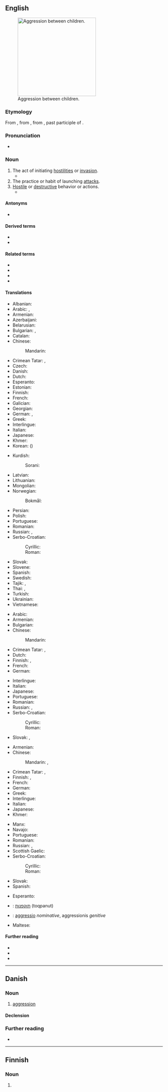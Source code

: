 {{also|Aggression}}
==English==
[[File:Bullying_on_Instituto_Regional_Federico_Errázuriz_(IRFE)_in_March_5,_2007.jpg|thumb|250px|upright|Aggression between children.]]

===Etymology===
From {{bor|en|fr|aggression}}, from {{der|en|la|aggressio}}, from {{m|la|aggressus}}, past participle of {{m|la|aggredior||to approach, address, attack}}.

===Pronunciation===
* {{a|US}} {{IPA|/əˈɡɹɛʃən/|lang=en}}

===Noun===
{{en-noun|~}}

# The act of initiating [[hostility|hostilities]] or [[invasion]].
#*{{quote-journal
|en
|work=[[w:+972 Magazine|+972 Magazine]]
|author=[[w:Hagai El-Ad|Hagai El-Ad]]
|translator=Yoni Molad
|passage=Control, dispossession, violence, and tyranny are not “defensive”: they are part of an organized, ongoing '''aggression'''.
|url=https://972mag.com/democracy-deports-human-rights-workers/141206/
|title=What kind of democracy deports human rights workers?
|date=2019-4-28}}
# The practice or habit of launching [[attack]]s.
# [[hostile|Hostile]] or [[destructive]] behavior or actions.
#* {{quote-journal
|lang=en
|year=2018
|author=Michael Cottakis – LSE
|title=Colliding worlds: Donald Trump and the European Union
|work=LSE's blog
|url=http://blogs.lse.ac.uk/europpblog/2018/06/12/colliding-worlds-donald-trump-and-the-european-union/
|passage=The decision to impose a steel and aluminum tariff is an act of '''aggression''' which makes trade war between the two pillars of the West a grim possibility.
}}

====Antonyms====
* {{l|en|nonaggression}}

====Derived terms====
* {{l|en|war of aggression}}
* {{l|en|microaggression}}

====Related terms====
* {{l|en|aggress}}
* {{l|en|aggressive}}
* {{l|en|aggressiveness}}
* {{l|en|aggressor}}

====Translations====
{{trans-top|act of initiating hostilities or invasion}}
* Albanian: {{t+|sq|agresion|m}}
* Arabic: {{t+|ar|عِدْوَان|m}}, {{t|ar|تُجَاوُزْ|m}}
* Armenian: {{t+|hy|ագրեսիա}}
* Azerbaijani: {{t+|az|təcavüz}}
* Belarusian: {{t|be|агрэ́сія|f|sc=Cyrl}}
* Bulgarian: {{t+|bg|агре́сия|f}}, {{t+|bg|нападе́ние|n}} {{qualifier|act}}
* Catalan: {{t+|ca|agressió|f}}
* Chinese:
*: Mandarin: {{t+|cmn|侵略|tr=qīnlüè|sc=Hani}}
* Crimean Tatar: {{t|crh|tecavuz}}, {{t|crh|agressiya}}
* Czech: {{t+|cs|agrese|f}}
* Danish: {{t|da|aggression}}
* Dutch: {{t+|nl|agressie}}
* Esperanto: {{t|eo|agreso}}
* Estonian: {{t|et|agressioon}}
* Finnish: {{t+|fi|hyökkäys}}
* French: {{t+|fr|agression|f}}
* Galician: {{t|gl|agresión|f}}
* Georgian: {{t|ka|აგრესია|sc=Geor}}
* German: {{t+|de|Aggression|f}}, {{t+|de|Angriff|m}}
* Greek: {{t+|el|επιθετικότητα|f}}
* Interlingue: {{t|ie|agression}}
* Italian: {{t+|it|aggressione|f}}
* Japanese: {{t+|ja|侵略|tr=しんりゃく, shinryaku|sc=Jpan}}
* Khmer: {{t+|km|អធិក្រម|tr=a’tʰi’krɑm|sc=Khmr}}
* Korean: {{t+|ko|침략}} ({{t+|ko|侵略}})
{{trans-mid}}
* Kurdish:
*: Sorani: {{t+|ku|ده‌س درێژی}}
* Latvian: {{t|lv|agresija|f}}
* Lithuanian: {{t|lt|agrèsija|f}}
* Mongolian: {{t-needed|mn}}
* Norwegian:
*: Bokmål: {{t+|nb|aggresjon}}
* Persian: {{t+|fa|تجاوز|tr=tajâvoz|sc=fa-Arab}}
* Polish: {{t+|pl|agresja|f}}
* Portuguese: {{t+|pt|agressão|f}}
* Romanian: {{t+|ro|agresiune|f}}
* Russian: {{t+|ru|агре́ссия|f}}, {{t+|ru|нападе́ние|n}} {{qualifier|act}}
* Serbo-Croatian:
*: Cyrillic: {{t|sh|агрѐсија|f|sc=Cyrl}}
*: Roman: {{t+|sh|agrèsija|f}}
* Slovak: {{t|sk|agresia|f}}
* Slovene: {{t+|sl|agresija|f}}
* Spanish: {{t+|es|agresión|f}}
* Swedish: {{t+|sv|aggression}}
* Tajik: {{t|tg|таҷовуз|sc=Cyrl}}, {{t+|tg|агрессия|sc=Cyrl}}
* Thai: {{t|th|ความก้าวร้าว}}, {{t+|th|การรุกราน}}
* Turkish: {{t+|tr|saldırganlık}}
* Ukrainian: {{t+|uk|агре́сія|f|sc=Cyrl}}
* Vietnamese: {{t+|vi|xâm lược}}
{{trans-bottom}}

{{trans-top|the practice or habit of launching attacks}}
* Arabic: {{t+|ar|عِدْوَان|m}}
* Armenian: {{t+|hy|ագրեսիվություն|sc=Armn}}
* Bulgarian: {{t+|bg|агреси́вност|f}}
* Chinese:
*: Mandarin: {{t+|cmn|侵略|tr=qīnlüè|sc=Hani}}
* Crimean Tatar: {{t|crh|tecavuz}}, {{t|crh|agressiya}}
* Dutch: {{t+|nl|agressie}}
* Finnish: {{t+|fi|väkivaltaisuus}}, {{t+|fi|hyökkäävyys}}
* French: {{t+|fr|aggression|f}}
* German: {{t+|de|Aggression|f}}
{{trans-mid}}
* Interlingue: {{t|ie|agression}}
* Italian: {{t+|it|aggressione|f}}
* Japanese: {{t+|ja|侵略|tr=しんりゃく, shinryaku|sc=Jpan}}
* Portuguese: {{t+|pt|agressão|f}}
* Romanian: {{t+|ro|agresiune|f}}
* Russian: {{t+|ru|агре́ссия|f}}, {{t+|ru|агресси́вность|f}}
* Serbo-Croatian:
*: Cyrillic: {{t|sh|агрѐсија|f|sc=Cyrl}}
*: Roman: {{t+|sh|agrèsija|f}}
* Slovak: {{t|sk|agresivita}}, {{t|sk|agresívnosť}}
{{trans-bottom}}

{{trans-top|hostile or destructive behavior or actions}}
* Armenian: {{t+|hy|ագրեսիա}}
* Chinese:
*: Mandarin: {{t+|cmn|攻擊|sc=Hani}}, {{t+|cmn|攻击|tr=gōngjī, gōngjí|sc=Hani}}
* Crimean Tatar: {{t|crh|tecavuz}}, {{t|crh|agressiya}}
* Finnish: {{t+|fi|väkivaltaisuus}}, {{t+|fi|hyökkäävyys}}
* French: {{t+|fr|aggression|f}}
* German: {{t+|de|Aggression|f}}
* Greek: {{t+|el|επιθετικότητα|f}}
* Interlingue: {{t|ie|agression}}
* Italian: {{t+|it|aggressione|f}}
* Japanese: {{t+|ja|攻撃|tr=こうげき, kōgeki|sc=Jpan}}
* Khmer: {{t|km|ការឈ្លានពាន|tr=kaa clien-pien|sc=Khmr}}
{{trans-mid}}
* Manx: {{t|gv|aggair|m}}
* Navajo: {{t|nv|hashké nídzin}}
* Portuguese: {{t+|pt|agressão|f}}
* Romanian: {{t+|ro|agresiune|f}}
* Russian: {{t+|ru|агре́ссия|f}}, {{t+|ru|нападе́ние|n}}
* Scottish Gaelic: {{t|gd|miann còmhraig|m|f}}
* Serbo-Croatian:
*: Cyrillic: {{t|sh|агрѐсија|f|sc=Cyrl}}
*: Roman: {{t+|sh|agrèsija|f}}
* Slovak: {{t|sk|agresia}}
* Spanish: {{t+|es|agresión|f}}
{{trans-bottom}}

{{checktrans-top}}
* Esperanto: {{t-check|eo|agresemo}}
* {{ttbc|he}}: [[תוקפנות]] (toqpanut)
{{trans-mid}}
* {{ttbc|la}}: [[aggressio]] ''nominative'', aggressionis ''genitive''
* Maltese: {{t-check|mt|aggressjoni}}
{{trans-bottom}}

====Further reading====
* {{projectlink|wikipedia}}
* {{R:Webster 1913}}
* {{R:Century 1911}}

----

==Danish==

===Noun===
{{da-noun|en|er}}

# [[#English|aggression]]

====Declension====
{{da-decl|en|er}}

===Further reading===
* {{R:DDO}}

----

==Finnish==

===Noun===
{{head|fi|noun form}}

# {{fi-form of|case=genitive|pl=singular|aggressio}}